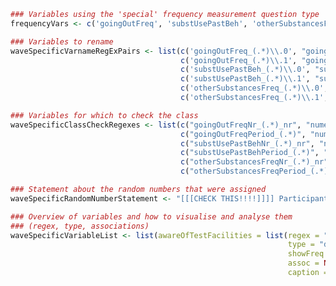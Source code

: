 ```r

### Variables using the 'special' frequency measurement question type
frequencyVars <- c('goingOutFreq', 'substUsePastBeh', 'otherSubstancesFreq');

### Variables to rename
waveSpecificVarnameRegExPairs <- list(c('goingOutFreq_(.*)\\.0', "goingOutFreqPeriod_\\1"),
                                      c('goingOutFreq_(.*)\\.1', "goingOutFreqNr_\\1_nr"),
                                      c('substUsePastBeh_(.*)\\.0', "substUsePastBehPeriod_\\1"),
                                      c('substUsePastBeh_(.*)\\.1', "substUsePastBehNr_\\1_nr"),
                                      c('otherSubstancesFreq_(.*)\\.0', "otherSubstancesFreqPeriod_\\1"),
                                      c('otherSubstancesFreq_(.*)\\.1', "otherSubstancesFreqNr_\\1_nr"));

### Variables for which to check the class
waveSpecificClassCheckRegexes <- list(c("goingOutFreqNr_(.*)_nr", "numeric"),
                                      c("goingOutFreqPeriod_(.*)", "numeric"),
                                      c("substUsePastBehNr_(.*)_nr", "numeric"),
                                      c("substUsePastBehPeriod_(.*)", "numeric"),
                                      c("otherSubstancesFreqNr_(.*)_nr", "numeric"),
                                      c("otherSubstancesFreqPeriod_(.*)", "numeric"));

### Statement about the random numbers that were assigned
waveSpecificRandomNumberStatement <- "[[[CHECK THIS!!!!]]]] Participants received two random numbers, both between (and including) 1 and 4. [[[CHECK THIS!!!!]]]";

### Overview of variables and how to visualise and analyse them
### (regex, type, associations)
waveSpecificVariableList <- list(awareOfTestFacilities = list(regex = "^testing_Awareness$",
                                                              type = "dichotomous",
                                                              showFreq = TRUE,
                                                              assoc = NULL,
                                                              caption = "Whether participants know that they can get XTC tested in the Netherlands"));

```
